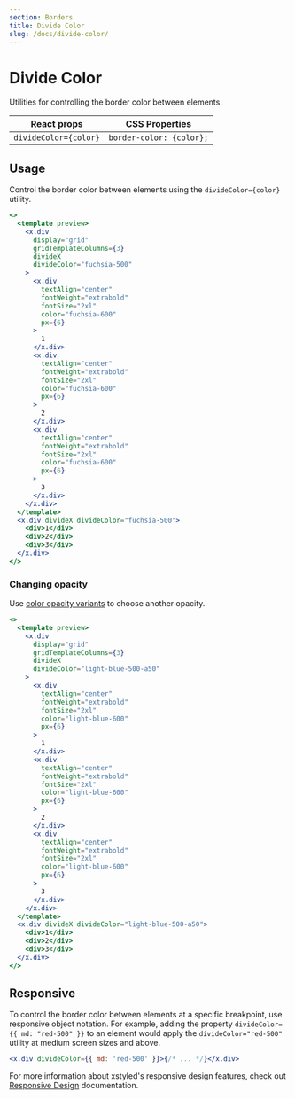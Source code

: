 ```yaml
---
section: Borders
title: Divide Color
slug: /docs/divide-color/
---
```


# Divide Color

Utilities for controlling the border color between elements.

| React props           | CSS Properties           |
| --------------------- | ------------------------ |
| `divideColor={color}` | `border-color: {color};` |

## Usage

Control the border color between elements using the `divideColor={color}` utility.

```jsx preview color=fuchsia
<>
  <template preview>
    <x.div
      display="grid"
      gridTemplateColumns={3}
      divideX
      divideColor="fuchsia-500"
    >
      <x.div
        textAlign="center"
        fontWeight="extrabold"
        fontSize="2xl"
        color="fuchsia-600"
        px={6}
      >
        1
      </x.div>
      <x.div
        textAlign="center"
        fontWeight="extrabold"
        fontSize="2xl"
        color="fuchsia-600"
        px={6}
      >
        2
      </x.div>
      <x.div
        textAlign="center"
        fontWeight="extrabold"
        fontSize="2xl"
        color="fuchsia-600"
        px={6}
      >
        3
      </x.div>
    </x.div>
  </template>
  <x.div divideX divideColor="fuchsia-500">
    <div>1</div>
    <div>2</div>
    <div>3</div>
  </x.div>
</>
```

### Changing opacity

Use [color opacity variants](@TODO-link) to choose another opacity.

```jsx preview color=light-blue
<>
  <template preview>
    <x.div
      display="grid"
      gridTemplateColumns={3}
      divideX
      divideColor="light-blue-500-a50"
    >
      <x.div
        textAlign="center"
        fontWeight="extrabold"
        fontSize="2xl"
        color="light-blue-600"
        px={6}
      >
        1
      </x.div>
      <x.div
        textAlign="center"
        fontWeight="extrabold"
        fontSize="2xl"
        color="light-blue-600"
        px={6}
      >
        2
      </x.div>
      <x.div
        textAlign="center"
        fontWeight="extrabold"
        fontSize="2xl"
        color="light-blue-600"
        px={6}
      >
        3
      </x.div>
    </x.div>
  </template>
  <x.div divideX divideColor="light-blue-500-a50">
    <div>1</div>
    <div>2</div>
    <div>3</div>
  </x.div>
</>
```

## Responsive

To control the border color between elements at a specific breakpoint, use responsive object notation. For example, adding the property `divideColor={{ md: "red-500" }}` to an element would apply the `divideColor="red-500"` utility at medium screen sizes and above.

```jsx
<x.div divideColor={{ md: 'red-500' }}>{/* ... */}</x.div>
```

For more information about xstyled's responsive design features, check out [Responsive Design](@TODO-link) documentation.
